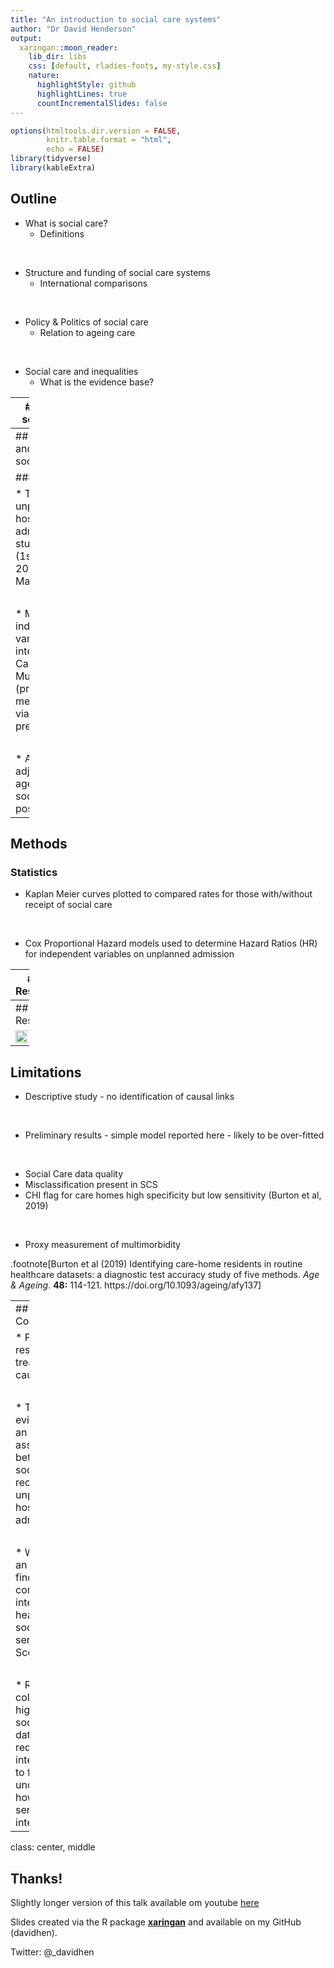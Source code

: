 ```yaml
---
title: "An introduction to social care systems"
author: "Dr David Henderson"
output:
  xaringan::moon_reader:
    lib_dir: libs
    css: [default, rladies-fonts, my-style.css]
    nature:
      highlightStyle: github
      highlightLines: true
      countIncrementalSlides: false
---
```

```r
options(htmltools.dir.version = FALSE,
        knitr.table.format = "html",
        echo = FALSE)
library(tidyverse)
library(kableExtra)
```

## Outline

* What is social care?
  - Definitions

<br/>

* Structure and funding of social care systems
  - International comparisons

<br/>

* Policy & Politics of social care
  - Relation to ageing care

<br/>

* Social care and inequalities
  - What is the evidence base?

---
## What is social care?

### Sub head 1

* Retrospective observational study

* Included all individuals over the age of 65 in Scotland between April 2015 and March 2016 (n=879,027)

* Data sources
 - Community Health Index (CHI) central register
 - Prescribing Information System (PIS)
 - Unscheduled Care Data Mart (UCD)
 - Social Care Survey


---
## Structure and funding of social care

### Measures

* Time to first unplanned hospital admission in study period (1st April 2015 - 31st March 2016)

<br/>

* Main independent variables of interest: Social Care (SCS) & Multimorbidity (proxy measurement via prescribing)

<br/>

* Also adjusted for age, sex, and socioeconomic position (SEP).

---
## Methods

### Statistics

* Kaplan Meier curves plotted to compared rates for those with/without receipt of social care

<br/>

* Cox Proportional Hazard models used to determine Hazard Ratios (HR) for independent variables on unplanned admission

---
## Results

<img src="files/adm_surv_fig_1-1.png" width="90%"/>

---
## Results

<img src="files/adm_surv_fig_2-1.png" width="90%"/>

---
## Limitations

* Descriptive study - no identification of causal links

<br/>

* Preliminary results - simple model reported here - likely to be over-fitted

<br/>

* Social Care data quality 
 - Misclassification present in SCS
 - CHI flag for care homes high specificity but low sensitivity (Burton et al, 2019)

<br/>

* Proxy measurement of multimorbidity

.footnote[Burton et al (2019) Identifying care-home residents in routine healthcare datasets: a diagnostic test accuracy study of five methods. *Age & Ageing*. **48:** 114-121. https://doi.org/10.1093/ageing/afy137]

---
## Conclusion

* Preliminary results only - treat with caution

<br/>

* Tentative evidence of an association between social care receipt and unplanned hospital admission

<br/>

* Would be an important finding in the context of integration of health and social care services in Scotland. 

<br/>

* Routine collection of high quality social care data is required internationally to further understand how these services interact

---
class: center, middle

## Thanks!

Slightly longer version of this talk available om youtube [here](https://youtu.be/QtZpJc8474Y)

Slides created via the R package [**xaringan**](https://github.com/yihui/xaringan) and available on my GitHub (davidhen).

Twitter: @_davidhen
